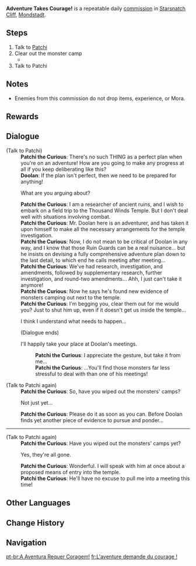 {{Quest Infobox
|id            = 20041
|image         = NPC Location Doolan & Patchi the Curious Context Daytime.png <!--nothing special-->
|type          = Commission
|region        = Mondstadt
|npc           = Patchi
|summary       = Patchi the Curious is trying to investigate the Thousand Winds Temple, but Doolan insists avoiding the area due to monsters. The Traveler helps Patchi by defeating the monster camp.
|startLocation = [[Starsnatch Cliff]], [[Mondstadt]]
|characters    = Doolan; Patchi the Curious; Traveler
|other         = 
*AR-Dependent Rewards
}}

'''Adventure Takes Courage!''' is a repeatable daily [[commission]] in [[Starsnatch Cliff]], [[Mondstadt]].

==Steps==
#Talk to [[Patchi the Curious|Patchi]]
#Clear out the monster camp
#*{{Enemy List|Hilichurl Fighter*3;Dendro Samachurl;Blazing Axe Mitachurl|#*}}
#Talk to Patchi

==Notes==
* Enemies from this commission do not drop items, experience, or Mora.

==Rewards==
{{Commission Rewards|full}}

==Dialogue==
{{Quest Description|Patchi is near the Thousand Winds Temple, trying to find a way to enter...}}
{{Dialogue start}}
;(Talk to Patchi)
:'''Patchi the Curious''': There's no such THING as a perfect plan when you're on an adventure! How are you going to make any progress at all if you keep deliberating like this?
:'''Doolan''': If the plan isn't perfect, then we need to be prepared for anything!
:{{DIcon}} What are you arguing about?
:'''Patchi the Curious''': I am a researcher of ancient ruins, and I wish to embark on a field trip to the Thousand Winds Temple. But I don't deal well with situations involving combat.
:'''Patchi the Curious''': Mr. Doolan here is an adventurer, and has taken it upon himself to make all the necessary arrangements for the temple investigation.
:'''Patchi the Curious''': Now, I do not mean to be critical of Doolan in any way, and I know that those Ruin Guards can be a real nuisance... but he insists on devising a fully comprehensive adventure plan down to the last detail, to which end he calls meeting after meeting...
:'''Patchi the Curious''': We've had research, investigation, and amendments, followed by supplementary research, further investigation, and round-two amendments... Ahh, I just can't take it anymore!
:'''Patchi the Curious''': Now he says he's found new evidence of monsters camping out next to the temple.
:'''Patchi the Curious''': I'm begging you, clear them out for me would you? Just to shut him up, even if it doesn't get us inside the temple...
:{{DIcon}} I think I understand what needs to happen...
:; (Dialogue ends)
:{{DIcon}} I'll happily take your place at Doolan's meetings.
::'''Patchi the Curious''': I appreciate the gesture, but take it from me...
::'''Patchi the Curious''': ...You'll find those monsters far less stressful to deal with than one of his meetings!

;(Talk to Patchi again)
:'''Patchi the Curious''': So, have you wiped out the monsters' camps?
:{{DIcon|Quest}} Not just yet...
:'''Patchi the Curious''': Please do it as soon as you can. Before Doolan finds yet another piece of evidence to pursue and ponder...
----
;(Talk to Patchi again)
:'''Patchi the Curious''': Have you wiped out the monsters' camps yet?
:{{DIcon|Quest}} Yes, they're all gone.
:'''Patchi the Curious''': Wonderful. I will speak with him at once about a proposed means of entry into the temple.
:'''Patchi the Curious''': He'll have no excuse to pull me into a meeting this time!
{{Dialogue end}}

==Other Languages==
{{Other Languages
|en      = Adventure Takes Courage!
|zhs     = 冒险就要勇于前进！
|zhs_rm  = Màoxiǎn Jiù Yào Yǒng Yú Qiánjìn!
|zht     = 冒險就要勇於前進！
|zht_rm  = Màoxiǎn Jiù Yào Yǒng Yú Qiánjìn!
|zh_tl   = Adventure Requires the Courage to Advance Forward!
|ja      = 冒険は勇気を持って進め！
|ja_rm   = Bouken wa Yuuki wo Motte Susume!
|ja_tl   = Have Courage and Continue the Adventure!
|ko      = 용기가 필요한 모험
|ko_rm   = 
|ko_tl   = 
|es      = ¡La aventura requiere de valor!
|es_tl   = Adventure Takes Courage!
|fr      = L'aventure demande du courage !
|fr_tl   = Adventure Requires Courage!
|ru      = Ради приключений нужно идти вперёд!
|ru_tl   = 
|th      = ผจญภัยอย่างกล้าหาญ!
|th_rm   = 
|th_tl   = Adventure Courageously!
|vi      = Mạo Hiểm Cần Dũng Cảm Tiến Lên!
|vi_tl   = 
|de      = Für Abenteuer braucht man Mut!
|de_tl   = Adventure Takes Courage!
|id      = Petualangan Butuh Keberanian!
|id_tl   = Adventure Takes Courage!
|pt      = A Aventura Requer Coragem!
|pt_tl   = Adventure Takes Courage!
}}

==Change History==
{{Change History|1.0}}
==Navigation==
{{Commission Navbox|Mondstadt|Standalone}}

[[pt-br:A Aventura Requer Coragem!]]
[[fr:L'aventure demande du courage !]]